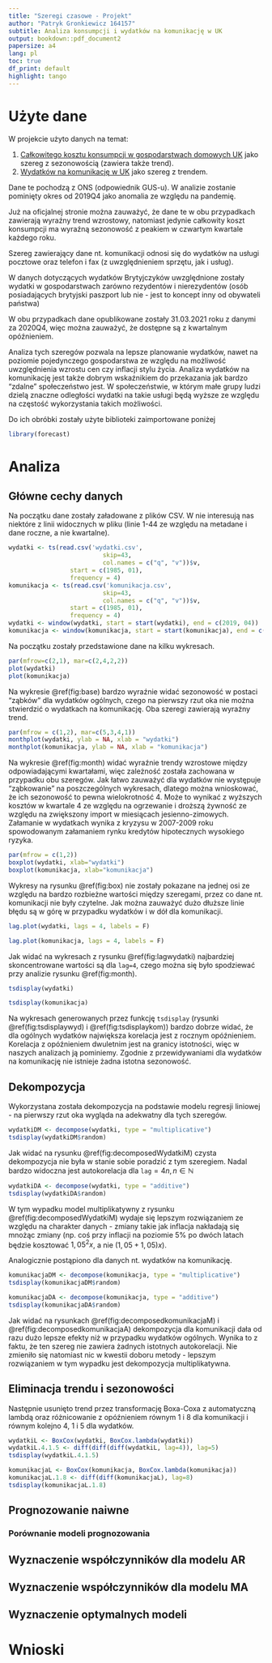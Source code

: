 ```yaml
---
title: "Szeregi czasowe - Projekt"
author: "Patryk Gronkiewicz 164157"
subtitle: Analiza konsumpcji i wydatków na komunikację w UK
output: bookdown::pdf_document2
papersize: a4
lang: pl
toc: true
df_print: default
highlight: tango
---
```


# Użyte dane

W projekcie użyto danych na temat:

1.  [Całkowitego kosztu konsumpcji w gospodarstwach domowych
    UK](https://www.ons.gov.uk/economy/nationalaccounts/satelliteaccounts/timeseries/abqi/ct)
    jako szereg z sezonowością (zawiera także trend).
2.  [Wydatków na komunikację w
    UK](https://www.ons.gov.uk/economy/nationalaccounts/satelliteaccounts/timeseries/zawv/ct)
    jako szereg z trendem.

Dane te pochodzą z ONS (odpowiednik GUS-u). W analizie zostanie pominięty okres
od 2019Q4 jako anomalia ze względu na pandemię.

Już na oficjalnej stronie można zauważyć, że dane te w obu przypadkach zawierają
wyraźny trend wzrostowy, natomiast jedynie całkowity koszt konsumpcji ma wyraźną
sezonowość z peakiem w czwartym kwartale każdego roku.

Szereg zawierający dane nt. komunikacji odnosi się do wydatków na usługi
pocztowe oraz telefon i fax (z uwzględnieniem sprzętu, jak i usług).

W danych dotyczących wydatków Brytyjczyków uwzględnione zostały wydatki w
gospodarstwach zarówno rezydentów i nierezydentów (osób posiadających brytyjski
paszport lub nie - jest to koncept inny od obywateli państwa)

W obu przypadkach dane opublikowane zostały 31.03.2021 roku z danymi za 2020Q4,
więc można zauważyć, że dostępne są z kwartalnym opóźnieniem.

Analiza tych szeregów pozwala na lepsze planowanie wydatków, nawet na poziomie
pojedynczego gospodarstwa ze względu na możliwość uwzględnienia wzrostu cen czy
inflacji stylu życia. Analiza wydatków na komunikację jest także dobrym
wskaźnikiem do przekazania jak bardzo "zdalne" społeczeństwo jest. W
społeczeństwie, w którym małe grupy ludzi dzielą znaczne odległości wydatki na
takie usługi będą wyższe ze względu na częstość wykorzystania takich możliwości.

Do ich obróbki zostały użyte biblioteki zaimportowane poniżej

```r
library(forecast)
```

# Analiza

## Główne cechy danych

Na początku dane zostały załadowane z plików CSV. W nie interesują nas niektóre
z linii widocznych w pliku (linie 1-44 ze względu na metadane i dane roczne, a
nie kwartalne).

```r
wydatki <- ts(read.csv('wydatki.csv',
                          skip=43,
                          col.names = c("q", "v"))$v,
                 start = c(1985, 01),
                 frequency = 4)
komunikacja <- ts(read.csv('komunikacja.csv',
                          skip=43,
                          col.names = c("q", "v"))$v,
                 start = c(1985, 01),
                 frequency = 4)
wydatki <- window(wydatki, start = start(wydatki), end = c(2019, 04))
komunikacja <- window(komunikacja, start = start(komunikacja), end = c(2019, 04))
```

Na początku zostały przedstawione dane na kilku wykresach.

```r
par(mfrow=c(2,1), mar=c(2,4,2,2))
plot(wydatki)
plot(komunikacja)
```

Na wykresie \@ref(fig:base) bardzo wyraźnie widać sezonowość w postaci "ząbków"
dla wydatków ogólnych, czego na pierwszy rzut oka nie można stwierdzić o
wydatkach na komunikację. Oba szeregi zawierają wyraźny trend.

```r
par(mfrow = c(1,2), mar=c(5,3,4,1))
monthplot(wydatki, ylab = NA, xlab = "wydatki")
monthplot(komunikacja, ylab = NA, xlab = "komunikacja")
```

Na wykresie \@ref(fig:month) widać wyraźnie trendy wzrostowe między
odpowiadającymi kwartałami, więc zależność została zachowana w przypadku obu
szeregów. Jak łatwo zauważyć dla wydatków nie występuje "ząbkowanie" na
poszczególnych wykresach, dlatego można wnioskować, że ich sezonowość to pewna
wielokrotność 4. Może to wynikać z wyższych kosztów w kwartale 4 ze względu na
ogrzewanie i droższą żywność ze względu na zwiększony import w miesiącach
jesienno-zimowych. Załamanie w wydatkach wynika z kryzysu w 2007-2009 roku
spowodowanym załamaniem rynku kredytów hipotecznych wysokiego ryzyka.

```r
par(mfrow = c(1,2))
boxplot(wydatki, xlab="wydatki")
boxplot(komunikacja, xlab="komunikacja")
```

Wykresy na rysunku \@ref(fig:box) nie zostały pokazane na jednej osi ze względu
na bardzo rozbieżne wartości między szeregami, przez co dane nt. komunikacji nie
były czytelne. Jak można zauważyć dużo dłuższe linie błędu są w górę w przypadku
wydatków i w dół dla komunikacji.

```r
lag.plot(wydatki, lags = 4, labels = F)
```
```r
lag.plot(komunikacja, lags = 4, labels = F)
```

Jak widać na wykresach z rysunku \@ref(fig:lagwydatki) najbardziej
skoncentrowane wartości są dla `lag=4`, czego można się było spodziewać przy
analizie rysunku \@ref(fig:month).

```r
tsdisplay(wydatki)
```

```r
tsdisplay(komunikacja)
```

Na wykresach generowanych przez funkcję `tsdisplay` (rysunki
\@ref(fig:tsdisplaywyd) i \@ref(fig:tsdisplaykom)) bardzo dobrze widać, że dla
ogólnych wydatków największa korelacja jest z rocznym opóźnieniem. Korelacja z
opóźnieniem dwuletnim jest na granicy istotności, więc w naszych analizach ją
pominiemy. Zgodnie z przewidywaniami dla wydatków na komunikację nie istnieje
żadna istotna sezonowość.

## Dekompozycja

Wykorzystana została dekompozycja na podstawie modelu regresji liniowej - na
pierwszy rzut oka wygląda na adekwatny dla tych szeregów.

```r
wydatkiDM <- decompose(wydatki, type = "multiplicative")
tsdisplay(wydatkiDM$random)
```

Jak widać na rysunku \@ref(fig:decomposedWydatkiM) czysta dekompozycja nie była w
stanie sobie poradzić z tym szeregiem. Nadal bardzo widoczna jest autokorelacja
dla $\texttt{lag}=4n,n\in \mathbb{N}$

```r
wydatkiDA <- decompose(wydatki, type = "additive")
tsdisplay(wydatkiDA$random)
```

W tym wypadku model multiplikatywny z rysunku \@ref(fig:decomposedWydatkiM)
wydaje się lepszym rozwiązaniem ze względu na charakter danych - zmiany takie
jak inflacja nakładają się mnożąc zmiany (np. coś przy inflacji na poziomie
$5\%$ po dwóch latach będzie kosztować $1,05^2x$, a nie $(1,05+1,05)x$).

Analogicznie postąpiono dla danych nt. wydatków na komunikację.

```r
komunikacjaDM <- decompose(komunikacja, type = "multiplicative")
tsdisplay(komunikacjaDM$random)
```

```r
komunikacjaDA <- decompose(komunikacja, type = "additive")
tsdisplay(komunikacjaDA$random)
```
Jak widać na rysunkach \@ref(fig:decomposedkomunikacjaM) i \@ref(fig:decomposedkomunikacjaA)
dekompozycja dla komunikacji dała od razu dużo
lepsze efekty niż w przypadku wydatków ogólnych. Wynika to z faktu, że ten
szereg nie zawiera żadnych istotnych autokorelacji. Nie zmieniło się natomiast
nic w kwestii doboru metody - lepszym rozwiązaniem w tym wypadku jest
dekompozycja multiplikatywna.

## Eliminacja trendu i sezonowości

Następnie usunięto trend przez transformację Boxa-Coxa z automatyczną lambdą
oraz różnicowanie z opóźnieniem równym 1 i 8 dla komunikacji i równym kolejno
4, 1 i 5 dla wydatków.

```r
wydatkiL <- BoxCox(wydatki, BoxCox.lambda(wydatki))
wydatkiL.4.1.5 <- diff(diff(diff(wydatkiL, lag=4)), lag=5)
tsdisplay(wydatkiL.4.1.5)
```
```r
komunikacjaL <- BoxCox(komunikacja, BoxCox.lambda(komunikacja))
komunikacjaL.1.8 <- diff(diff(komunikacjaL), lag=8)
tsdisplay(komunikacjaL.1.8)
```


## Prognozowanie naiwne

### Porównanie modeli prognozowania

## Wyznaczenie współczynników dla modelu AR

## Wyznaczenie współczynników dla modelu MA

## Wyznaczenie optymalnych modeli

# Wnioski
